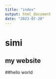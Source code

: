 ```yaml
---
title: "index"
output: html_document
date: "2023-07-20"
---
```

# simi 
## my website 
##hello world